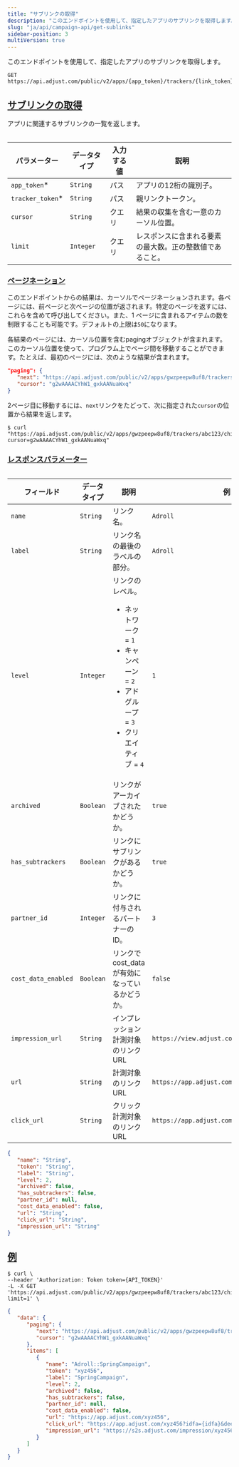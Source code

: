 ```yaml
---
title: "サブリンクの取得"
description: "このエンドポイントを使用して、指定したアプリのサブリンクを取得します。"
slug: "ja/api/campaign-api/get-sublinks"
sidebar-position: 3
multiVersion: true
---
```


このエンドポイントを使用して、指定したアプリのサブリンクを取得します。

<CodeBlock title="エンドポイント" highlight="v2/apps/{app_token}/trackers/{link_token}/children">

```http
GET https://api.adjust.com/public/v2/apps/{app_token}/trackers/{link_token}/children
```

</CodeBlock>

## [サブリンクの取得](fetch-sublinks)

アプリに関連するサブリンクの一覧を返します。

<Table>

| パラメーター      | データタイプ | 入力する値 | 説明                                                     |
| ----------------- | ------------ | ---------- | -------------------------------------------------------- |
| `app_token`\*     | `String`     | パス       | アプリの12桁の識別子。                                   |
| `tracker_token`\* | `String`     | パス       | 親リンクトークン。                                       |
| `cursor`          | `String`     | クエリ     | 結果の収集を含む一意のカーソル位置。                     |
| `limit`           | `Integer`    | クエリ     | レスポンスに含まれる要素の最大数。正の整数値であること。 |

</Table>

### [ページネーション](pagination)

このエンドポイントからの結果は、カーソルでページネーションされます。各ページには、前ページと次ページの位置が返されます。特定のページを返すには、これらを含めて呼び出してください。また、1 ページに含まれるアイテムの数を制限することも可能です。デフォルトの上限は`50`になります。

各結果のページには、カーソル位置を含むpagingオブジェクトが含まれます。このカーソル位置を使って、プログラム上でページ間を移動することができます。たとえば、最初のページには、次のような結果が含まれます。

<CodeBlock title="ページネーションの例">

```json
"paging": {
   "next": "https://api.adjust.com/public/v2/apps/gwzpeepw8uf8/trackers/abc123/children?cursor=g2wAAAACYhW1_gxkAANuaWxq",
   "cursor": "g2wAAAACYhW1_gxkAANuaWxq"
}

```

</CodeBlock>

2ページ目に移動するには、`next`リンクをたどって、次に指定された`cursor`の位置から結果を返します。

<CodeBlock title="cURL" highlight="cursor=g2wAAAACYhW1_gxkAANuaWxq">

```console
$ curl "https://api.adjust.com/public/v2/apps/gwzpeepw8uf8/trackers/abc123/children?cursor=g2wAAAACYhW1_gxkAANuaWxq"
```

</CodeBlock>

### [レスポンスパラメーター](response-parameters)

<Table search>

| フィールド          | データタイプ | 説明                                                                                                                                         | 例                                          |
| ------------------- | ------------ | -------------------------------------------------------------------------------------------------------------------------------------------- | ------------------------------------------- |
| `name`              | `String`     | リンク名。                                                                                                                                   | `Adroll`                                    |
| `label`             | `String`     | リンク名の最後のラベルの部分。                                                                                                               | `Adroll`                                    |
| `level`             | `Integer`    | リンクのレベル。<br/><ul><li>ネットワーク = `1`</li><li>キャンペーン = `2`</li><li>アドグループ = `3`</li><li>クリエイティブ = `4`</li></ul> | `1`                                         |
| `archived`          | `Boolean`    | リンクがアーカイブされたかどうか。                                                                                                           | `true`                                      |
| `has_subtrackers`   | `Boolean`    | リンクにサブリンクがあるかどうか。                                                                                                           | `true`                                      |
| `partner_id`        | `Integer`    | リンクに付与されるパートナーのID。                                                                                                           | `3`                                         |
| `cost_data_enabled` | `Boolean`    | リンクでcost_dataが有効になっているかどうか。                                                                                                | `false`                                     |
| `impression_url`    | `String`     | インプレッション計測対象のリンクURL                                                                                                          | `https://view.adjust.com/impression/abc123` |
| `url`               | `String`     | 計測対象のリンクURL                                                                                                                          | `https://app.adjust.com/abc123`             |
| `click_url`         | `String`     | クリック計測対象のリンクURL                                                                                                                  | `https://app.adjust.com/abc123`             |

</Table>
<CodeBlock title="レスポンスの形式">

```json
{
   "name": "String",
   "token": "String",
   "label": "String",
   "level": 2,
   "archived": false,
   "has_subtrackers": false,
   "partner_id": null,
   "cost_data_enabled": false,
   "url": "String",
   "click_url": "String",
   "impression_url": "String"
}
```

</CodeBlock>

## [例](example)

<CodeBlock title="cURL" highlight="gwzpeepw8uf8, abc123">

```console
$ curl \
--header 'Authorization: Token token={API_TOKEN}'
-L -X GET 'https://api.adjust.com/public/v2/apps/gwzpeepw8uf8/trackers/abc123/children?limit=1' \
```

</CodeBlock>
<CodeBlock title="成功レスポンス">

```json
{
   "data": {
      "paging": {
         "next": "https://api.adjust.com/public/v2/apps/gwzpeepw8uf8/trackers/abc123/children?cursor=g2wAAAACYhW1_gxkAANuaWxq&limit=1",
         "cursor": "g2wAAAACYhW1_gxkAANuaWxq"
      },
      "items": [
         {
            "name": "Adroll::SpringCampaign",
            "token": "xyz456",
            "label": "SpringCampaign",
            "level": 2,
            "archived": false,
            "has_subtrackers": false,
            "partner_id": null,
            "cost_data_enabled": false,
            "url": "https://app.adjust.com/xyz456",
            "click_url": "https://app.adjust.com/xyz456?idfa={idfa}&deeplink=http%3A%2F%2Fa.b%2Fc%3Fd%3D1%26e%3D%%MACROS%%",
            "impression_url": "https://s2s.adjust.com/impression/xyz456?idfa={idfa}&s2s=1"
         }
      ]
   }
}
```

</CodeBlock>
